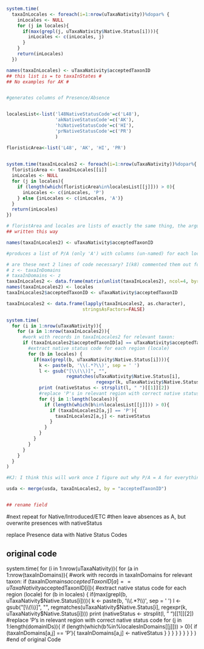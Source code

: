 
```r

system.time(
  taxaInLocales <- foreach(i=1:nrow(uTaxaNativity))%dopar% {
    inLocales <- NULL
    for (j in locales){
      if(max(grepl(j, uTaxaNativity$Native.Status[i]))){
        inLocales <- c(inLocales, j)
      }
    }
    return(inLocales)
  })

names(taxaInLocales) <- uTaxaNativity$acceptedTaxonID
## this list is = to taxaInStates #
## No examples for AK #


#generates columns of Presence/Absence


localesList<-list('l48NativeStatusCode'=c('L48'),
                  'akNativeStatusCode'=c('AK'),
                  'hiNativeStatusCode'=c('HI'),
                  'prNativeStatusCode'=c('PR')
                  )

floristicArea<-list('L48', 'AK', 'HI', 'PR')

  
system.time(taxaInLocales2 <- foreach(i=1:nrow(uTaxaNativity))%dopar%{
  floristicArea <- taxaInLocales[[i]]
  inLocales <- NULL
  for (j in locales){
    if (length(which(floristicArea%in%localesList[[j]])) > 0){
      inLocales <- c(inLocales, 'P')
    } else {inLocales <- c(inLocales, 'A')}
  }
  return(inLocales)
})

# floristArea and locales are lists of exactly the same thing, the arguments were circular if not
## written this way

names(taxaInLocales2) <- uTaxaNativity$acceptedTaxonID

#produces a list of P/A (only 'A') with columns (un-named) for each locale

# are these next 2 lines of code necessary? I(k8) commented them out for now
# z <- taxaInDomains
# taxaInDomains <- z
taxaInLocales2 <- data.frame(matrix(unlist(taxaInLocales2), ncol=4, byrow=TRUE))  
names(taxaInLocales2) <- locales
taxaInLocales2$acceptedTaxonID <- uTaxaNativity$acceptedTaxonID

taxaInLocales2 <- data.frame(lapply(taxaInLocales2, as.character), 
                            stringsAsFactors=FALSE)

system.time(
  for (i in 1:nrow(uTaxaNativity)){
    for (a in 1:nrow(taxaInLocales2)){
      #work with records in taxaInLocales2 for relevant taxon:
      if (taxaInLocales2$acceptedTaxonID[a] == uTaxaNativity$acceptedTaxonID[i]){
        #extract native status code for each region (locale)
        for (b in locales) {
          if(max(grepl(b, uTaxaNativity$Native.Status[i]))){
            k <- paste(b, '\\(.*?\\)', sep = ' ')
            l <- gsub("[\\(\\)]", "", 
                      regmatches(uTaxaNativity$Native.Status[i],
                                 regexpr(k, uTaxaNativity$Native.Status[i])))
            print (nativeStatus <- strsplit(l, " ")[[1]][2])
            #replace 'P's in relevant region with correct native status code
            for (j in 1:length(locales)){
              if (length(which(b%in%localesList[[j]])) > 0){
                if (taxaInLocales2[a,j] == 'P'){
                  taxaInLocales2[a,j] <- nativeStatus
                }
              }
            }
          }
        }
      }
    }
  }
)

#KJ: I think this will work once I figure out why P/A = A for everything

usda <- merge(usda, taxaInLocales2, by = "acceptedTaxonID")


## rename field
````

#next repeat for Native/Introduced/ETC
#then leave absences as A, but overwrite presences with nativeStatus

replace Presence data with Native Status Codes

## original code
system.time(
  for (i in 1:nrow(uTaxaNativity)){
    for (a in 1:nrow(taxaInDomains)){
      #work with records in taxaInDomains for relevant taxon:
      if (taxaInDomains$acceptedTaxonID[a] == uTaxaNativity$acceptedTaxonID[i]){
        #extract native status code for each region (locale)
        for (b in locales) {
          if(max(grepl(b, uTaxaNativity$Native.Status[i]))){
            k <- paste(b, '\\(.*?\\)', sep = ' ')
            l <- gsub("[\\(\\)]", "", 
                      regmatches(uTaxaNativity$Native.Status[i],
                                 regexpr(k, uTaxaNativity$Native.Status[i])))
            print (nativeStatus <- strsplit(l, " ")[[1]][2])
            #replace 'P's in relevant region with correct native status code
            for (j in 1:length(domainIDs)){
              if (length(which(b%in%localesInDomains[[j]])) > 0){
                if (taxaInDomains[a,j] == 'P'){
                  taxaInDomains[a,j] <- nativeStatus
                }
              }
            }
          }
        }
      }
    }
  }
)
#end of original Code

```r

```
